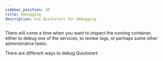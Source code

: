 ```yaml
---
sidebar_position: 20
title: Debugging
description: Use Quickstart for debugging
---
```



There will come a time when you want to inspect the running container, either to debug one of the services, to review logs, or perhaps some other administrative tasks. 

There are different ways to debug Quickstart:

<DocCardList />
